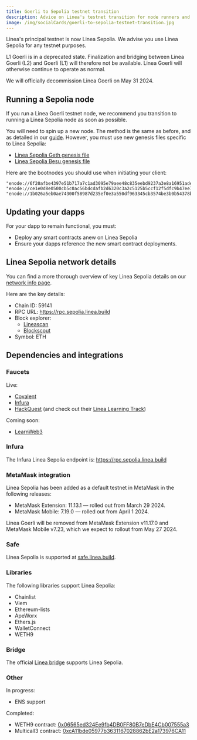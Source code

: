 ```yaml
---
title: Goerli to Sepolia testnet transition
description: Advice on Linea's testnet transition for node runners and developers
image: /img/socialCards/goerli-to-sepolia-testnet-transition.jpg
---
```


Linea's principal testnet is now Linea Sepolia. We advise you use Linea Sepolia for any testnet 
purposes.

L1 Goerli is in a deprecated state. Finalization and bridging between Linea Goerli (L2) and Goerli 
(L1) will therefore not be available. Linea Goerli will otherwise continue to operate as normal.

We will officially decommission Linea Goerli on May 31 2024.

## Running a Sepolia node

If you run a Linea Goerli testnet node, we recommend you transition to running a Linea Sepolia node 
as soon as possible.

You will need to spin up a new node. The method is the same as before, and as detailed in our [guide](developers/guides/run-a-node). However, you must use new genesis files specific to Linea Sepolia:

- [Linea Sepolia Geth genesis file](pathname:///files/sepolia/genesis-sepolia-geth.json)
- [Linea Sepolia Besu genesis file](pathname:///files/sepolia/genesis-sepolia-besu.json)

Here are the bootnodes you should use when initiating your client:

```
"enode://6f20afbe4397e51b717a7c1ad3095e79aee48c835eebd9237a3e8a16951ade1fe0e66e981e30ea269849fcb6ba03d838da37f524fabd2a557474194a2e2604fa@18.221.100.27:31002"
"enode://ce1e0d8e0500cb5c0ac56bdcdafb2d6320c3a2c5125b5ccf12f5dfc9b47ee74acbcafc32559017613136c9c36a0ce74ba4f83b7fb8244f099f3b15708d9d3129@3.23.75.47:31000"
"enode://1b026a5eb0ae74300f58987d235ef0e3a550df963345cb3574be3b0b54378bd11f14dfd515a8976f2c2d2826090e9507b8ccc24f896a9ffffffcabcfd996a733@3.129.120.128:31001"
```

## Updating your dapps

For your dapp to remain functional, you must:

- Deploy any smart contracts anew on Linea Sepolia
- Ensure your dapps reference the new smart contract deployments.

## Linea Sepolia network details

You can find a more thorough overview of key Linea Sepolia details on our [network info page](developers/quickstart/info-contracts). 

Here are the key details:

- Chain ID: 59141
- RPC URL: https://rpc.sepolia.linea.build
- Block explorer: 
    - [Lineascan](https://sepolia.lineascan.build)
    - [Blockscout](https://explorer.sepolia.linea.build)
- Symbol: ETH

## Dependencies and integrations

### Faucets

Live: 
- [Covalent](https://www.covalenthq.com/faucet/)
- [Infura](https://www.infura.io/faucet/linea)
- [HackQuest](https://www.hackquest.io/en/faucets/59141) (and check out their [Linea Learning Track](https://www.hackquest.io/en/learning-track/9be129e7-575b-49bd-a64e-1bbe32427ace))

Coming soon:
- [LearnWeb3](https://learnweb3.io/faucets/)

### Infura

The Infura Linea Sepolia endpoint is: https://rpc.sepolia.linea.build

### MetaMask integration

Linea Sepolia has been added as a default testnet in MetaMask in the following releases:

- MetaMask Extension: 11.13.1 — rolled out from March 29 2024.
- MetaMask Mobile: 7.19.0 — rolled out from April 1 2024.

Linea Goerli will be removed from MetaMask Extension v11.17.0 and MetaMask Mobile v7.23, which we 
expect to rollout from May 27 2024.

### Safe

Linea Sepolia is supported at [safe.linea.build](https://safe.linea.build/welcome). 

### Libraries

The following libraries support Linea Sepolia:

- Chainlist
- Viem
- Ethereum-lists
- ApeWorx
- Ethers.js
- WalletConnect
- WETH9

### Bridge

The official [Linea bridge](https://bridge.linea.build/) supports Linea Sepolia.

### Other

In progress:
- ENS support

Completed:
- WETH9 contract: [0x06565ed324Ee9fb4DB0FF80B7eDbE4Cb007555a3](https://sepolia.lineascan.build/address/0x06565ed324Ee9fb4DB0FF80B7eDbE4Cb007555a3)
- Multicall3 contract: [0xcA11bde05977b3631167028862bE2a173976CA11](https://sepolia.lineascan.build/address/0xca11bde05977b3631167028862be2a173976ca11)
